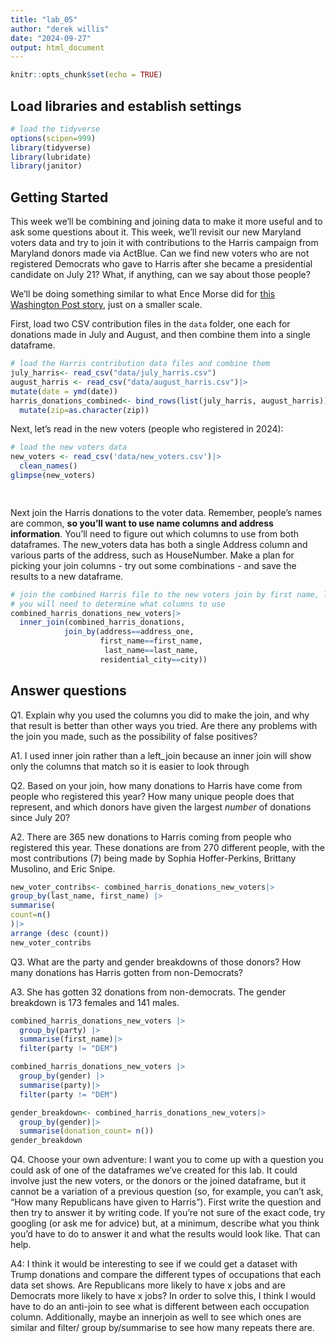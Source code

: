 ```yaml
---
title: "lab_05"
author: "derek willis"
date: "2024-09-27"
output: html_document
---
```


```r
knitr::opts_chunk$set(echo = TRUE)
```

## Load libraries and establish settings

```r
# load the tidyverse
options(scipen=999)
library(tidyverse)
library(lubridate)
library(janitor)
```

## Getting Started

This week we'll be combining and joining data to make it more useful and to ask some questions about it. This week, we'll revisit our new Maryland voters data and try to join it with contributions to the Harris campaign from Maryland donors made via ActBlue. Can we find new voters who are not registered Democrats who gave to Harris after she became a presidential candidate on July 21? What, if anything, can we say about those people?

We'll be doing something similar to what Ence Morse did for [this Washington Post story](https://www.washingtonpost.com/politics/2024/09/24/kamala-harris-younger-donors/?pwapi_token=eyJ0eXAiOiJKV1QiLCJhbGciOiJIUzI1NiJ9.eyJyZWFzb24iOiJnaWZ0IiwibmJmIjoxNzI3MzIzMjAwLCJpc3MiOiJzdWJzY3JpcHRpb25zIiwiZXhwIjoxNzI4NzA1NTk5LCJpYXQiOjE3MjczMjMyMDAsImp0aSI6ImIwYWMxNTk4LWMwMDgtNDE5Ny04MjAyLWVmMWNjZWFmYWZiMiIsInVybCI6Imh0dHBzOi8vd3d3Lndhc2hpbmd0b25wb3N0LmNvbS9wb2xpdGljcy8yMDI0LzA5LzI0L2thbWFsYS1oYXJyaXMteW91bmdlci1kb25vcnMvIn0.3-s0tBkMV7Y9DD21CBsKMlaliGlOKT2egCO-UFT735Y), just on a smaller scale.

First, load two CSV contribution files in the `data` folder, one each for donations made in July and August, and then combine them into a single dataframe.

```r
# load the Harris contribution data files and combine them
july_harris<- read_csv("data/july_harris.csv")
august_harris <- read_csv("data/august_harris.csv")|>
mutate(date = ymd(date))
harris_donations_combined<- bind_rows(list(july_harris, august_harris))|>
  mutate(zip=as.character(zip))
```



Next, let's read in the new voters (people who registered in 2024):

```r
# load the new voters data
new_voters <- read_csv('data/new_voters.csv')|>
  clean_names()
glimpse(new_voters)

  
```

Next join the Harris donations to the voter data. Remember, people's names are common, __so you'll want to use name columns and address information__. You'll need to figure out which columns to use from both dataframes. The new_voters data has both a single Address column and various parts of the address, such as HouseNumber. Make a plan for picking your join columns - try out some combinations - and save the results to a new dataframe.

```r
# join the combined Harris file to the new voters join by first name, last name, address_one
# you will need to determine what columns to use
combined_harris_donations_new_voters|>
  inner_join(combined_harris_donations,
            join_by(address==address_one,
                    first_name==first_name,
                     last_name==last_name,
                    residential_city==city))

```

## Answer questions

Q1. Explain why you used the columns you did to make the join, and why that result is better than other ways you tried. Are there any problems with the join you made, such as the possibility of false positives?

A1. I used inner join rather than a left_join because an inner join will show only the columns that match so it is easier to look through

Q2. Based on your join, how many donations to Harris have come from people who registered this year? How many unique people does that represent, and which donors have given the largest _number_ of donations since July 20? 

A2. There are 365 new donations to Harris coming from people who registered this year. These donations are from 270 different people, with the most contributions (7) being made by Sophia Hoffer-Perkins, Brittany Musolino, and Eric Snipe.

```r
new_voter_contribs<- combined_harris_donations_new_voters|>
group_by(last_name, first_name) |>
summarise(
count=n()
)|>
arrange (desc (count))
new_voter_contribs
```

Q3. What are the party and gender breakdowns of those donors? How many donations has Harris gotten from non-Democrats?

A3. She has gotten 32 donations from non-democrats. The gender breakdown is 173 females and 141 males.

```r
combined_harris_donations_new_voters |>
  group_by(party) |>
  summarise(first_name)|>
  filter(party != "DEM")

combined_harris_donations_new_voters |>
  group_by(gender) |>
  summarise(party)|>
  filter(party != "DEM")
```

```r
gender_breakdown<- combined_harris_donations_new_voters|>
  group_by(gender)|>
  summarise(donation_count= n())
gender_breakdown
```

Q4. Choose your own adventure: I want you to come up with a question you could ask of one of the dataframes we've created for this lab. It could involve just the new voters, or the donors or the joined dataframe, but it cannot be a variation of a previous question (so, for example, you can't ask, "How many Republicans have given to Harris"). First write the question and then try to answer it by writing code. If you're not sure of the exact code, try googling (or ask me for advice) but, at a minimum, describe what you think you'd have to do to answer it and what the results would look like. That can help.

A4: I think it would be interesting to see if we could get a dataset with Trump donations and compare the different types of occupations that each data set shows. Are Republicans more likely to have x jobs and are Democrats more likely to have x jobs? In order to solve this, I think I would have to do an anti-join to see what is different between each occupation column. Additionally, maybe an innerjoin as well to see which ones are similar and filter/ group by/summarise to see how many repeats there are.
